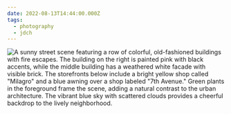```yaml
---
date: 2022-08-13T14:44:00.000Z
tags:
  - photography
  - jdch
---
```

![A sunny street scene featuring a row of colorful, old-fashioned buildings with fire escapes. The building on the right is painted pink with black accents, while the middle building has a weathered white facade with visible brick. The storefronts below include a bright yellow shop called "Milagro" and a blue awning over a shop labeled "7th Avenue." Green plants in the foreground frame the scene, adding a natural contrast to the urban architecture. The vibrant blue sky with scattered clouds provides a cheerful backdrop to the lively neighborhood.](/assets/photos/20220813-IMG_2499.jpg)